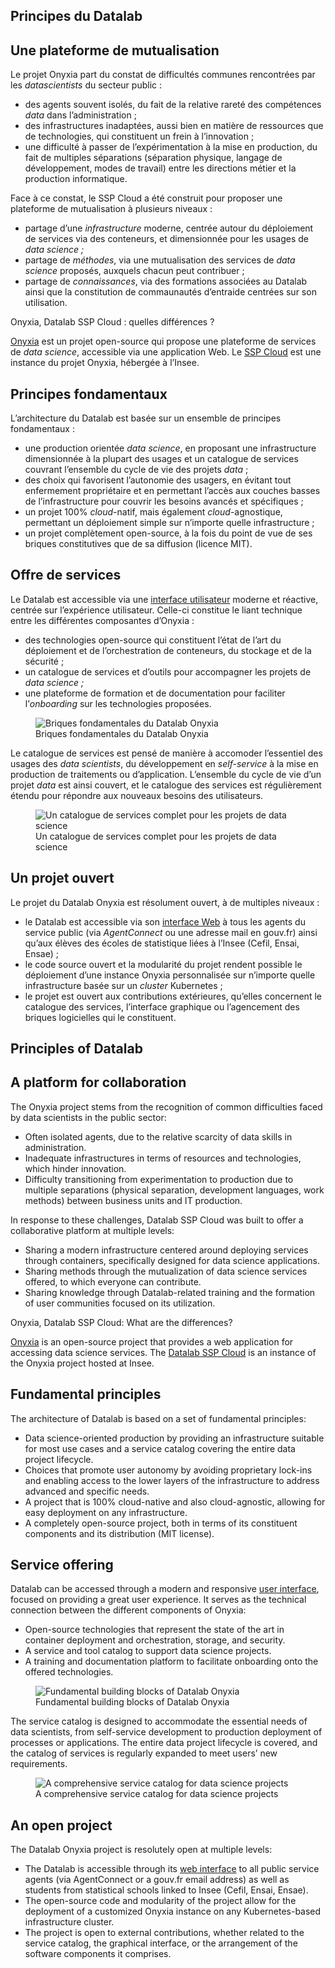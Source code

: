 ::: {.content-visible when-profile="fr"}

# Principes du Datalab

## Une plateforme de mutualisation

Le projet Onyxia part du constat de difficultés communes rencontrées par les _datascientists_ du secteur public :

* des agents souvent isolés, du fait de la relative rareté des compétences _data_ dans l'administration ;
* des infrastructures inadaptées, aussi bien en matière de ressources que de technologies, qui constituent un frein à l'innovation ;
* une difficulté à passer de l'expérimentation à la mise en production, du fait de multiples séparations (séparation physique, langage de développement, modes de travail) entre les directions métier et la production informatique.

Face à ce constat, le SSP Cloud a été construit pour proposer une plateforme de mutualisation à plusieurs niveaux :

* partage d'une _infrastructure_ moderne, centrée autour du déploiement de services via des conteneurs, et dimensionnée pour les usages de _data science ;_
* partage de _méthodes_, via une mutualisation des services de _data science_ proposés, auxquels chacun peut contribuer ;
* partage de _connaissances_, via des formations associées au Datalab ainsi que la constitution de commaunautés d'entraide centrées sur son utilisation.

::: {.callout-note}
Onyxia, Datalab SSP Cloud : quelles différences ?

[Onyxia](https://github.com/InseeFrLab/onyxia.git) est un projet open-source qui propose une plateforme de services de _data science_, accessible via une application Web. Le [SSP Cloud](https://datalab.sspcloud.fr/home) est une instance du projet Onyxia, hébergée à l'Insee.
:::

## Principes fondamentaux

L'architecture du Datalab est basée sur un ensemble de principes fondamentaux :

* une production orientée _data science_, en proposant une infrastructure dimensionnée à la plupart des usages et un catalogue de services couvrant l'ensemble du cycle de vie des projets _data_ ;
* des choix qui favorisent l'autonomie des usagers, en évitant tout enfermement propriétaire et en permettant l'accès aux couches basses de l'infrastructure pour couvrir les besoins avancés et spécifiques ;
* un projet 100% _cloud_-natif, mais également _cloud_-agnostique, permettant un déploiement simple sur n'importe quelle infrastructure ;
* un projet complètement open-source, à la fois du point de vue de ses briques constitutives que de sa diffusion (licence MIT).

## Offre de services

Le Datalab est accessible via une [interface utilisateur](https://datalab.sspcloud.fr/home) moderne et réactive, centrée sur l'expérience utilisateur. Celle-ci constitue le liant technique entre les différentes composantes d'Onyxia :

* des technologies open-source qui constituent l'état de l'art du déploiement et de l'orchestration de conteneurs, du stockage et de la sécurité ;
* un catalogue de services et d'outils pour accompagner les projets de _data science ;_
* une plateforme de formation et de documentation pour faciliter l'_onboarding_ sur les technologies proposées.

![Briques fondamentales du Datalab Onyxia](./img/components.png)

Le catalogue de services est pensé de manière à accomoder l'essentiel des usages des _data scientists_, du développement en _self-service_ à la mise en production de traitements ou d'application. L'ensemble du cycle de vie d'un projet _data_ est ainsi couvert, et le catalogue des services est régulièrement étendu pour répondre aux nouveaux besoins des utilisateurs.

![Un catalogue de services complet pour les projets de data science](./img/catalog-high-level.png)

## Un projet ouvert

Le projet du Datalab Onyxia est résolument ouvert, à de multiples niveaux :

* le Datalab est accessible via son [interface Web](https://datalab.sspcloud.fr) à tous les agents du service public (via _AgentConnect_ ou une adresse mail en gouv.fr) ainsi qu'aux élèves des écoles de statistique liées à l'Insee (Cefil, Ensai, Ensae) ;
* le code source ouvert et la modularité du projet rendent possible le déploiement d'une instance Onyxia personnalisée sur n'importe quelle infrastructure basée sur un _cluster_ Kubernetes ;
* le projet est ouvert aux contributions extérieures, qu'elles concernent le catalogue des services, l'interface graphique ou l'agencement des briques logicielles qui le constituent.

:::








::: {.content-visible when-profile="en"}

# Principles of Datalab

## A platform for collaboration

The Onyxia project stems from the recognition of common difficulties faced by data scientists in the public sector:

* Often isolated agents, due to the relative scarcity of data skills in administration.
* Inadequate infrastructures in terms of resources and technologies, which hinder innovation.
* Difficulty transitioning from experimentation to production due to multiple separations (physical separation, development languages, work methods) between business units and IT production.

In response to these challenges, Datalab SSP Cloud was built to offer a collaborative platform at multiple levels:

* Sharing a modern infrastructure centered around deploying services through containers, specifically designed for data science applications.
* Sharing methods through the mutualization of data science services offered, to which everyone can contribute.
* Sharing knowledge through Datalab-related training and the formation of user communities focused on its utilization.

::: {.callout-note}
Onyxia, Datalab SSP Cloud: What are the differences?

[Onyxia](https://github.com/InseeFrLab/onyxia.git) is an open-source project that provides a web application for accessing data science services. The [Datalab SSP Cloud](https://datalab.sspcloud.fr/home) is an instance of the Onyxia project hosted at Insee.
:::

## Fundamental principles

The architecture of Datalab is based on a set of fundamental principles:

* Data science-oriented production by providing an infrastructure suitable for most use cases and a service catalog covering the entire data project lifecycle.
* Choices that promote user autonomy by avoiding proprietary lock-ins and enabling access to the lower layers of the infrastructure to address advanced and specific needs.
* A project that is 100% cloud-native and also cloud-agnostic, allowing for easy deployment on any infrastructure.
* A completely open-source project, both in terms of its constituent components and its distribution (MIT license).

## Service offering

Datalab can be accessed through a modern and responsive [user interface](https://datalab.sspcloud.fr/home), focused on providing a great user experience. It serves as the technical connection between the different components of Onyxia:

* Open-source technologies that represent the state of the art in container deployment and orchestration, storage, and security.
* A service and tool catalog to support data science projects.
* A training and documentation platform to facilitate onboarding onto the offered technologies.

![Fundamental building blocks of Datalab Onyxia](./img/components.png)

The service catalog is designed to accommodate the essential needs of data scientists, from self-service development to production deployment of processes or applications. The entire data project lifecycle is covered, and the catalog of services is regularly expanded to meet users' new requirements.

![A comprehensive service catalog for data science projects](./img/catalog-high-level.png)

## An open project

The Datalab Onyxia project is resolutely open at multiple levels:

* The Datalab is accessible through its [web interface](https://datalab.sspcloud.fr) to all public service agents (via AgentConnect or a gouv.fr email address) as well as students from statistical schools linked to Insee (Cefil, Ensai, Ensae).
* The open-source code and modularity of the project allow for the deployment of a customized Onyxia instance on any Kubernetes-based infrastructure cluster.
* The project is open to external contributions, whether related to the service catalog, the graphical interface, or the arrangement of the software components it comprises.

:::
